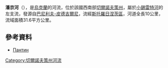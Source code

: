 '''潘京河'''（{{lang-uk|Пантин}}），是[[烏克蘭|烏克蘭]]的河流，位於該國西南部[[切爾諾夫策州|切爾諾夫策州]]，屬於[[小錫雷特河|小錫雷特河]]的左支流，發源自[[巴尼利夫-皮德吉爾尼|巴尼利夫-皮德吉爾尼]]，流經[[斯托羅日涅茨區|斯托羅日涅茨區]]，河道全長10公里，流域面積31.6平方公里。

==參考資料==
* [https://web.archive.org/web/20131005022808/http://do.gendocs.ru/docs/index-29520.html?page=29 Пантин]

{{DEFAULTSORT:Пантин (річка)}}
[[Category:切爾諾夫策州河流|Category:切爾諾夫策州河流]]


{{Ukraine-river-stub}}